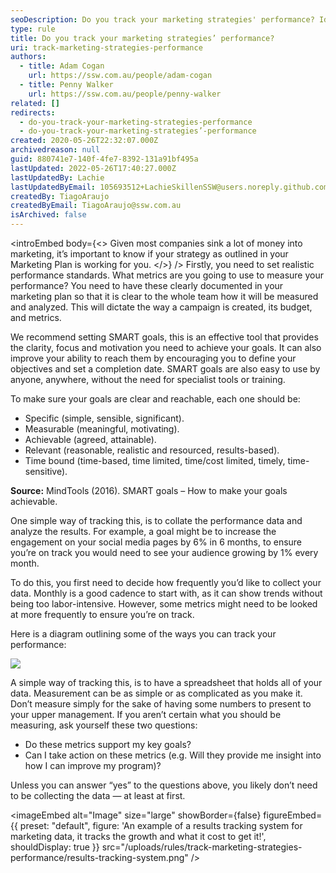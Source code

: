 ```yaml
---
seoDescription: Do you track your marketing strategies' performance? Identify and measure key metrics to gauge success.
type: rule
title: Do you track your marketing strategies’ performance?
uri: track-marketing-strategies-performance
authors:
  - title: Adam Cogan
    url: https://ssw.com.au/people/adam-cogan
  - title: Penny Walker
    url: https://ssw.com.au/people/penny-walker
related: []
redirects:
  - do-you-track-your-marketing-strategies-performance
  - do-you-track-your-marketing-strategies’-performance
created: 2020-05-26T22:32:07.000Z
archivedreason: null
guid: 880741e7-140f-4fe7-8392-131a91bf495a
lastUpdated: 2022-05-26T17:40:27.000Z
lastUpdatedBy: Lachie
lastUpdatedByEmail: 105693512+LachieSkillenSSW@users.noreply.github.com
createdBy: TiagoAraujo
createdByEmail: TiagoAraujo@ssw.com.au
isArchived: false
---
```


<introEmbed
  body={<>
Given most companies sink a lot of money into marketing, it’s important to know if your strategy as outlined in your Marketing Plan is working for you.
  </>}
/>
Firstly, you need to set realistic performance standards. What metrics are you going to use to measure your performance? You need to have these clearly documented in your marketing plan so that it is clear to the whole team how it will be measured and analyzed. This will dictate the way a campaign is created, its budget, and metrics.

We recommend setting SMART goals, this is an effective tool that provides the clarity, focus and motivation you need to achieve your goals. It can also improve your ability to reach them by encouraging you to define your objectives and set a completion date. SMART goals are also easy to use by anyone, anywhere, without the need for specialist tools or training.

To make sure your goals are clear and reachable, each one should be:

- Specific (simple, sensible, significant).
- Measurable (meaningful, motivating).
- Achievable (agreed, attainable).
- Relevant (reasonable, realistic and resourced, results-based).
- Time bound (time-based, time limited, time/cost limited, timely, time-sensitive).

**Source:** MindTools (2016). SMART goals – How to make your goals achievable.

One simple way of tracking this, is to collate the performance data and analyze the results. For example, a goal might be to increase the engagement on your social media pages by 6% in 6 months, to ensure you’re on track you would need to see your audience growing by 1% every month.

To do this, you first need to decide how frequently you’d like to collect your data. Monthly is a good cadence to start with, as it can show trends without being too labor-intensive. However, some metrics might need to be looked at more frequently to ensure you’re on track.

Here is a diagram outlining some of the ways you can track your performance:

![](/uploads/rules/track-marketing-strategies-performance/mkt-performance-diagram.png)

A simple way of tracking this, is to have a spreadsheet that holds all of your data. Measurement can be as simple or as complicated as you make it. Don’t measure simply for the sake of having some numbers to present to your upper management. If you aren’t certain what you should be measuring, ask yourself these two questions:

- Do these metrics support my key goals?
- Can I take action on these metrics (e.g. Will they provide me insight into how I can improve my program)?

Unless you can answer “yes” to the questions above, you likely don’t need to be collecting the data — at least at first.


<imageEmbed
  alt="Image"
  size="large"
  showBorder={false}
  figureEmbed={{
    preset: "default",
    figure: 'An example of a results tracking system for marketing data, it tracks the growth and what it cost to get it!',
    shouldDisplay: true
  }}
  src="/uploads/rules/track-marketing-strategies-performance/results-tracking-system.png"
/>

